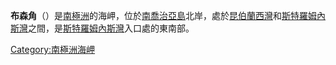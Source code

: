{{Coord|54|9|S|36|33|W|source:GNIS|display=title}}

'''布森角'''（{{lang-en|Busen Point}}）是[[南極洲|南極洲]]的海岬，位於[[南喬治亞島|南喬治亞島]]北岸，處於[[昆伯蘭西灣|昆伯蘭西灣]]和[[斯特羅姆內斯灣|斯特羅姆內斯灣]]之間，是[[斯特羅姆內斯灣|斯特羅姆內斯灣]]入口處的東南部。

{{Antarctica-geo-stub}}
{{南喬治亞與南桑威奇群島}}

[[Category:南極洲海岬|Category:南極洲海岬]]